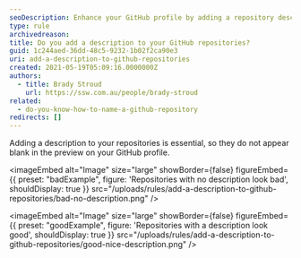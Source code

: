 ```yaml
---
seoDescription: Enhance your GitHub profile by adding a repository description to make it stand out
type: rule
archivedreason:
title: Do you add a description to your GitHub repositories?
guid: 1c244aed-36dd-48c5-9232-1b02f2ca90e3
uri: add-a-description-to-github-repositories
created: 2021-05-19T05:09:16.0000000Z
authors:
  - title: Brady Stroud
    url: https://ssw.com.au/people/brady-stroud
related:
  - do-you-know-how-to-name-a-github-repository
redirects: []
---
```


Adding a description to your repositories is essential, so they do not appear blank in the preview on your GitHub profile.

<imageEmbed
  alt="Image"
  size="large"
  showBorder={false}
  figureEmbed={{
    preset: "badExample",
    figure: 'Repositories with no description look bad',
    shouldDisplay: true
  }}
  src="/uploads/rules/add-a-description-to-github-repositories/bad-no-description.png"
/>

<imageEmbed
  alt="Image"
  size="large"
  showBorder={false}
  figureEmbed={{
    preset: "goodExample",
    figure: 'Repositories with a description look good',
    shouldDisplay: true
  }}
  src="/uploads/rules/add-a-description-to-github-repositories/good-nice-description.png"
/>

